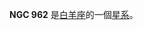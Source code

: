 {{NGCInfoBox|NGCID=NGC 962|發現者=讓·瑪璉·愛德華·史提芬|發現日期=1871年12月13日|其他編號=UGC 2013,MCG 5-7-4,ZWG 505.3|曆元=J2000.0|赤經=32分39.9秒
|赤緯=28°4'15"|星座=白羊座|星體=星系|星等=13|表面亮度=13.6|藍等=14}}

'''NGC 962''' 是[[白羊座|白羊座]]的一個[[星系|星系]]。

{{NGCReference|962}}

{{Catalogs|NGC=962}}
